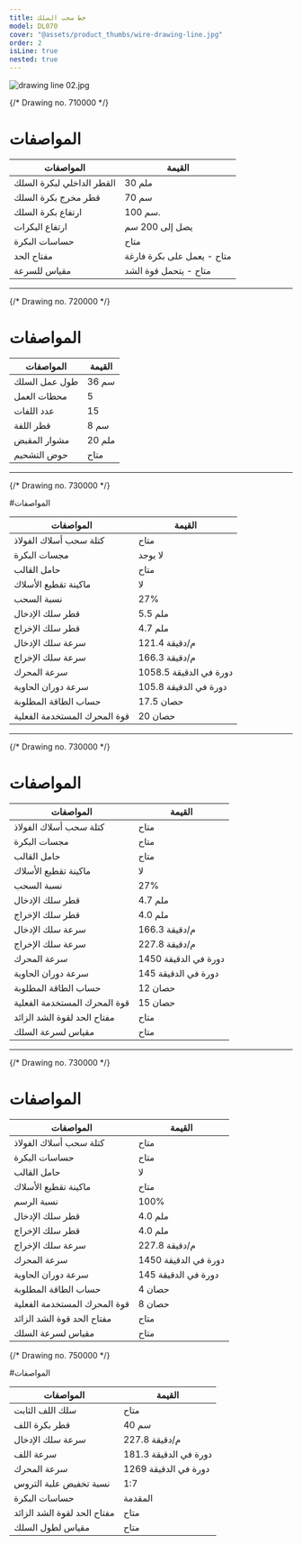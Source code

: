 ```yaml
---
title: خط سحب السلك
model: DL070
cover: "@assets/product_thumbs/wire-drawing-line.jpg"
order: 2
isLine: true
nested: true
---
```



<ProductTabs />

![drawing line 02.jpg](@assets/article_images/wire-drawing-line/drawing-line-02.png)

{/* Drawing no. 710000 */}

<ProductHead title="حامل بكرة السلك" model="WS071" />

# المواصفات

| المواصفات                 | القيمة                     |
| ------------------------- | -------------------------- |
| القطر الداخلي لبكرة السلك | 30 ملم                     |
| قطر مخرج بكرة السلك       | 70 سم                      |
| ارتفاع بكرة السلك         | 100 سم.                    |
| ارتفاع البكرات            | يصل إلى 200 سم             |
| حساسات البكرة             | متاح                       |
| مفتاح الحد                | متاح - يعمل على بكرة فارغة |
| مقياس للسرعة              | متاح - يتحمل قوة الشد      |

---

{/* Drawing no. 720000 */}

<ProductHead title="ماكينة فرد السلك" model="WD072" />

# المواصفات

| المواصفات     | القيمة |
| ------------- | ------ |
| طول عمل السلك | 36 سم  |
| محطات العمل   | 5      |
| عدد اللفات    | 15     |
| قطر اللفة     | 8 سم   |
| مشوار المقبض  | 20 ملم |
| حوض التشحيم   | متاح   |

---

{/* Drawing no. 730000 */}

<ProductHead title="ماكينة سحب السلك" model="WD147" />

#المواصفات

| المواصفات                    | القيمة                 |
| ---------------------------- | ---------------------- |
| كتلة سحب أسلاك الفولاذ       | متاح                   |
| مجسات البكرة                 | لا يوجد                |
| حامل القالب                  | متاح                   |
| ماكينة تقطيع الأسلاك         | لا                     |
| نسبة السحب                   | 27%                    |
| قطر سلك الإدخال              | 5.5 ملم                |
| قطر سلك الإخراج              | 4.7 ملم                |
| سرعة سلك الإدخال             | 121.4 م/دقيقة          |
| سرعة سلك الإخراج             | 166.3 م/دقيقة          |
| سرعة المحرك                  | 1058.5 دورة في الدقيقة |
| سرعة دوران الحاوية           | 105.8 دورة في الدقيقة  |
| حساب الطاقة المطلوبة         | 17.5 حصان              |
| قوة المحرك المستخدمة الفعلية | 20 حصان                |

---

{/* Drawing no. 730000 */}

<ProductHead title="ماكينة سحب السلك" model="WD147" />

# المواصفات

| المواصفات                    | القيمة               |
| ---------------------------- | -------------------- |
| كتلة سحب أسلاك الفولاذ       | متاح                 |
| مجسات البكرة                 | متاح                 |
| حامل القالب                  | متاح                 |
| ماكينة تقطيع الأسلاك         | لا                   |
| نسبة السحب                   | 27%                  |
| قطر سلك الإدخال              | 4.7 ملم              |
| قطر سلك الإخراج              | 4.0 ملم              |
| سرعة سلك الإدخال             | 166.3 م/دقيقة        |
| سرعة سلك الإخراج             | 227.8 م/دقيقة        |
| سرعة المحرك                  | 1450 دورة في الدقيقة |
| سرعة دوران الحاوية           | 145 دورة في الدقيقة  |
| حساب الطاقة المطلوبة         | 12 حصان              |
| قوة المحرك المستخدمة الفعلية | 15 حصان              |
| مفتاح الحد لقوة الشد الزائد  | متاح                 |
| مقياس لسرعة السلك            | متاح                 |

---

{/* Drawing no. 730000 */}

<ProductHead title="ماكينة سحب السلك" model="WD147" />

# المواصفات

| المواصفات                    | القيمة               |
| ---------------------------- | -------------------- |
| كتلة سحب أسلاك الفولاذ       | متاح                 |
| حساسات البكرة                | متاح                 |
| حامل القالب                  | لا                   |
| ماكينة تقطيع الأسلاك         | متاح                 |
| نسبة الرسم                   | 100%                 |
| قطر سلك الإدخال              | 4.0 ملم              |
| قطر سلك الإخراج              | 4.0 ملم              |
| سرعة سلك الإخراج             | 227.8 م/دقيقة        |
| سرعة المحرك                  | 1450 دورة في الدقيقة |
| سرعة دوران الحاوية           | 145 دورة في الدقيقة  |
| حساب الطاقة المطلوبة         | 4 حصان               |
| قوة المحرك المستخدمة الفعلية | 8 حصان               |
| مفتاح الحد قوة الشد الزائد   | متاح                 |
| مقياس لسرعة السلك            | متاح                 |

{/* Drawing no. 750000 */}

<ProductHead title="ماكينــة لف السلك" model="SC075" />

#المواصفات

| المواصفات                   | القيمة                |
| --------------------------- | --------------------- |
| سلك اللف الثابت             | متاح                  |
| قطر بكرة اللف               | 40 سم                 |
| سرعة سلك الإدخال            | 227.8 م/دقيقة         |
| سرعة اللف                   | 181.3 دورة في الدقيقة |
| سرعة المحرك                 | 1269 دورة في الدقيقة  |
| نسبة تخفيض علبة التروس      | 1:7                   |
| حساسات البكرة               | المقدمة               |
| مفتاح الحد لقوة الشد الزائد | متاح                  |
| مقياس لطول السلك            | متاح                  |
